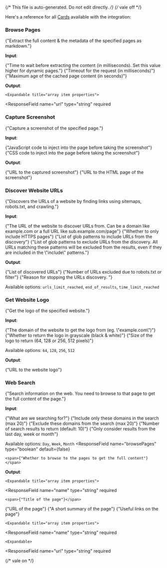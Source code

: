 {/* This file is auto-generated. Do not edit directly. */}
{/* vale off */}

Here's a reference for all [Cards](/learn/reference/cards/introduction) available with the integration:

### Browse Pages

<span>{"Extract the full content & the metadata of the specified pages as markdown."}</span>

**Input**:

<Expandable title="input fields">
  <ResponseField
    name="urls"
    type="array"
    required
  >
    
  </ResponseField>
  <ResponseField
    name="waitFor"
    type="number"
    default={350}
  >
    <span>{"Time to wait before extracting the content (in milliseconds). Set this value higher for dynamic pages."}</span>
  </ResponseField>
  <ResponseField
    name="timeout"
    type="number"
    default={30000}
  >
    <span>{"Timeout for the request (in milliseconds)"}</span>
  </ResponseField>
  <ResponseField
    name="maxAge"
    type="number"
    default={604800}
  >
    <span>{"Maximum age of the cached page content (in seconds)"}</span>
  </ResponseField>
</Expandable>

**Output**:

<Expandable title="output">
  <ResponseField
    name="results"
    type="array"
    required
  >
    

    <Expandable title="array item properties">
  <ResponseField
    name="url"
    type="string"
    required
  >
    
  </ResponseField>
  <ResponseField
    name="content"
    type="string"
    required
  >
    
  </ResponseField>
  <ResponseField
    name="favicon"
    type="string"
  >
    
  </ResponseField>
  <ResponseField
    name="title"
    type="string"
  >
    
  </ResponseField>
  <ResponseField
    name="description"
    type="string"
  >
    
  </ResponseField>
    </Expandable>
  </ResponseField>
</Expandable>

### Capture Screenshot

<span>{"Capture a screenshot of the specified page."}</span>

**Input**:

<Expandable title="input fields">
  <ResponseField
    name="url"
    type="string"
    required
  >
    
  </ResponseField>
  <ResponseField
    name="javascriptToInject"
    type="string"
  >
    <span>{"JavaScript code to inject into the page before taking the screenshot"}</span>
  </ResponseField>
  <ResponseField
    name="cssToInject"
    type="string"
  >
    <span>{"CSS code to inject into the page before taking the screenshot"}</span>
  </ResponseField>
  <ResponseField
    name="width"
    type="number"
    default={1080}
  >
    
  </ResponseField>
  <ResponseField
    name="height"
    type="number"
    default={1920}
  >
    
  </ResponseField>
  <ResponseField
    name="fullPage"
    type="boolean"
    default={true}
  >
    
  </ResponseField>
</Expandable>

**Output**:

<Expandable title="output">
  <ResponseField
    name="imageUrl"
    type="string"
    required
  >
    <span>{"URL to the captured screenshot"}</span>
  </ResponseField>
  <ResponseField
    name="htmlUrl"
    type="string"
  >
    <span>{"URL to the HTML page of the screenshot"}</span>
  </ResponseField>
</Expandable>

### Discover Website URLs

<span>{"Discovers the URLs of a website by finding links using sitemaps, robots.txt, and crawling."}</span>

**Input**:

<Expandable title="input fields">
  <ResponseField
    name="url"
    type="string"
    required
  >
    <span>{"The URL of the website to discover URLs from. Can be a domain like example.com or a full URL like sub.example.com/page"}</span>
  </ResponseField>
  <ResponseField
    name="onlyHttps"
    type="boolean"
    default={true}
  >
    <span>{"Whether to only include HTTPS pages"}</span>
  </ResponseField>
  <ResponseField
    name="count"
    type="number"
    default={5000}
  >
    
  </ResponseField>
  <ResponseField
    name="include"
    type="array"
  >
    <span>{"List of glob patterns to include URLs from the discovery"}</span>
  </ResponseField>
  <ResponseField
    name="exclude"
    type="array"
  >
    <span>{"List of glob patterns to exclude URLs from the discovery. All URLs matching these patterns will be excluded from the results, even if they are included in the \"include\" patterns."}</span>
  </ResponseField>
</Expandable>

**Output**:

<Expandable title="output">
  <ResponseField
    name="urls"
    type="array"
    required
  >
    <span>{"List of discovered URLs"}</span>
  </ResponseField>
  <ResponseField
    name="excluded"
    type="number"
    required
  >
    <span>{"Number of URLs excluded due to robots.txt or filter"}</span>
  </ResponseField>
  <ResponseField
    name="stopReason"
    type="enum<string>"
    required
  >
    <span>{"Reason for stopping the URLs discovery. "}</span>

Available options: `urls_limit_reached`, `end_of_results`, `time_limit_reached`
  </ResponseField>
</Expandable>

### Get Website Logo

<span>{"Get the logo of the specified website."}</span>

**Input**:

<Expandable title="input fields">
  <ResponseField
    name="domain"
    type="string"
    required
  >
    <span>{"The domain of the website to get the logo from (eg. \"example.com\")"}</span>
  </ResponseField>
  <ResponseField
    name="greyscale"
    type="boolean"
    default={false}
  >
    <span>{"Whether to return the logo in grayscale (black & white)"}</span>
  </ResponseField>
  <ResponseField
    name="size"
    type="enum<string>"
    default="128"
  >
    <span>{"Size of the logo to return (64, 128 or 256, 512 pixels)"}</span>

Available options: `64`, `128`, `256`, `512`
  </ResponseField>
</Expandable>

**Output**:

<Expandable title="output">
  <ResponseField
    name="logoUrl"
    type="string"
    required
  >
    <span>{"URL to the website logo"}</span>
  </ResponseField>
</Expandable>

### Web Search

<span>{"Search information on the web. You need to browse to that page to get the full content of the page."}</span>

**Input**:

<Expandable title="input fields">
  <ResponseField
    name="query"
    type="string"
    required
  >
    <span>{"What are we searching for?"}</span>
  </ResponseField>
  <ResponseField
    name="includeSites"
    type="array"
  >
    <span>{"Include only these domains in the search (max 20)"}</span>
  </ResponseField>
  <ResponseField
    name="excludeSites"
    type="array"
  >
    <span>{"Exclude these domains from the search (max 20)"}</span>
  </ResponseField>
  <ResponseField
    name="count"
    type="number"
    default={10}
  >
    <span>{"Number of search results to return (default: 10)"}</span>
  </ResponseField>
  <ResponseField
    name="freshness"
    type="enum<string>"
  >
    <span>{"Only consider results from the last day, week or month"}</span>

Available options: `Day`, `Week`, `Month`
  </ResponseField>
  <ResponseField
    name="browsePages"
    type="boolean"
    default={false}
  >
    <span>{"Whether to browse to the pages to get the full content"}</span>
  </ResponseField>
</Expandable>

**Output**:

<Expandable title="output">
  <ResponseField
    name="results"
    type="array"
    required
  >
    

    <Expandable title="array item properties">
  <ResponseField
    name="name"
    type="string"
    required
  >
    <span>{"Title of the page"}</span>
  </ResponseField>
  <ResponseField
    name="url"
    type="string"
    required
  >
    <span>{"URL of the page"}</span>
  </ResponseField>
  <ResponseField
    name="snippet"
    type="string"
    required
  >
    <span>{"A short summary of the page"}</span>
  </ResponseField>
  <ResponseField
    name="links"
    type="array"
  >
    <span>{"Useful links on the page"}</span>

    <Expandable title="array item properties">
  <ResponseField
    name="name"
    type="string"
    required
  >
    
  </ResponseField>
  <ResponseField
    name="url"
    type="string"
    required
  >
    
  </ResponseField>
    </Expandable>
  </ResponseField>
  <ResponseField
    name="page"
    type="object"
  >
    

    <Expandable>
  <ResponseField
    name="url"
    type="string"
    required
  >
    
  </ResponseField>
  <ResponseField
    name="content"
    type="string"
    required
  >
    
  </ResponseField>
  <ResponseField
    name="favicon"
    type="string"
  >
    
  </ResponseField>
  <ResponseField
    name="title"
    type="string"
  >
    
  </ResponseField>
  <ResponseField
    name="description"
    type="string"
  >
    
  </ResponseField>
    </Expandable>
  </ResponseField>
    </Expandable>
  </ResponseField>
</Expandable>


{/* vale on */}